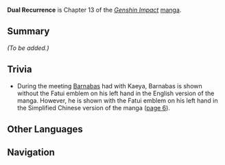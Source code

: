 {{Stub|Add summary and characters}}
{{Manga Infobox
|title      = Dual Recurrence
|image      = Manga Chapter 13 Cover 1.png<!--<gallery>
|Part 1
Manga Chapter 13 Cover 2.png|Part 2
</gallery>-->
|chapter    = 13
|characters = 
|prev       = Unshrouded Resolution
|next       = Malignant Illness
|link       = https://genshin.hoyoverse.com/en/manga/detail/2086
}}
{{Description|The path of redemption is set for [[Collei]]. As she is about to start a new life, a mysterious foe from her past appears before her.}}
'''Dual Recurrence''' is Chapter 13 of the ''[[Genshin Impact]]'' [[manga]].

==Summary==
''(To be added.)''

==Trivia==
* During the meeting [[Barnabas]] had with Kaeya, Barnabas is shown without the Fatui emblem on his left hand in the English version of the manga. However, he is shown with the Fatui emblem on his left hand in the Simplified Chinese version of the manga ([https://ys.mihoyo.com/main/manga/detail/3756?mute=1 page 6]).

==Other Languages==
{{Other Languages
|en      = Dual Recurrence
|zhs     = 再临
|zhs_rm  = Zàilín
|zht     = 再臨
|zht_rm  = Zàilín
|zh_tl   = Second Coming
|ja      = 再臨
|ja_rm   = Sairin
|ja_tl   = Second Coming
|ko      = {{tt|재림|再臨}}
|ko_rm   = Jaerim
|ko_tl   = Second Coming
<!--|es  = not yet localized-->
|es_tl   = 
<!--|fr  = not yet localized-->
|fr_tl   = 
|ru      = Возвращение
|ru_tl   = 
|th      = มาอีกครั้ง
|th_rm   = 
|th_tl   = 
|vi      = {{tt|Giáng Lâm|降臨}}
|vi_tl   = 
|de      = Das Wiedersehen
|de_tl   = The Reunion
|id      = Datang Kembali
|id_tl   = Coming Again
<!--|pt  = not yet localized-->
|pt_tl   = 
}}

==Navigation==
{{Manga Navbox}}